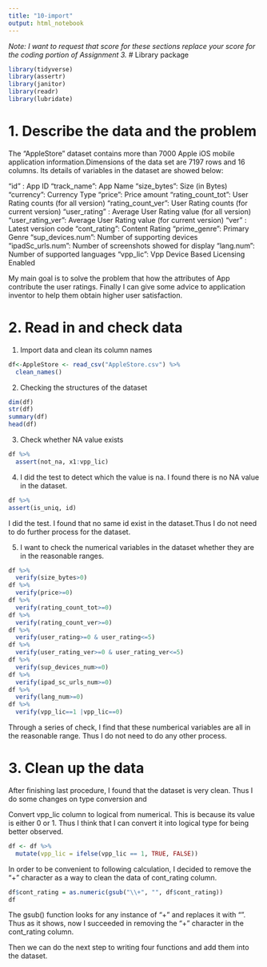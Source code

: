 ```yaml
---
title: "10-import"
output: html_notebook
---
```


*Note: I want to request that score for these sections replace your score for the coding portion of Assignment 3.*
# Library package
```r
library(tidyverse)
library(assertr)
library(janitor)
library(readr)
library(lubridate)
```

# 1. Describe the data and the problem
The "AppleStore" dataset contains more than 7000 Apple iOS mobile application information.Dimensions of the data set are 7197 rows and 16 columns. Its details of variables in the dataset are showed below:

"id" : App ID
"track_name": App Name
"size_bytes": Size (in Bytes)
"currency": Currency Type
"price": Price amount
"rating_count_tot": User Rating counts (for all version)
"rating_count_ver": User Rating counts (for current version)
"user_rating" : Average User Rating value (for all version)
"user_rating_ver": Average User Rating value (for current version)
"ver" : Latest version code
"cont_rating": Content Rating
"prime_genre": Primary Genre
"sup_devices.num": Number of supporting devices
"ipadSc_urls.num": Number of screenshots showed for display
"lang.num": Number of supported languages
"vpp_lic": Vpp Device Based Licensing Enabled

My main goal is to solve the problem that how the attributes of App contribute the user ratings. Finally I can give some advice to application inventor to help them obtain higher user satisfaction.

# 2. Read in and check data
(1) Import data and clean its column names
```r
df<-AppleStore <- read_csv("AppleStore.csv") %>% 
  clean_names()
```
(2) Checking the structures of the dataset
```r
dim(df)
str(df)
summary(df)
head(df)
```

(3) Check whether NA value exists
```r
df %>% 
  assert(not_na, x1:vpp_lic)
```

(4) I did the test to detect which the value is na. I found there is no NA value in the dataset.
```r
df %>% 
assert(is_uniq, id)
```
I did the test. I found that no same id exist in the dataset.Thus I do not need to do further process for the dataset.

(5) I want to check the numerical variables in the dataset whether they are in the reasonable ranges.
```r
df %>% 
  verify(size_bytes>0)
df %>% 
  verify(price>=0)
df %>% 
  verify(rating_count_tot>=0)
df %>% 
  verify(rating_count_ver>=0)
df %>% 
  verify(user_rating>=0 & user_rating<=5)
df %>% 
  verify(user_rating_ver>=0 & user_rating_ver<=5)
df %>% 
  verify(sup_devices_num>=0)
df %>% 
  verify(ipad_sc_urls_num>=0)
df %>% 
  verify(lang_num>=0)
df %>% 
  verify(vpp_lic==1 |vpp_lic==0)

```
Through a series of check, I find that these numberical variables are all in the reasonable range. Thus I do not need to do any other process.

# 3. Clean up the data
After finishing last procedure, I found that the dataset is very clean. Thus I do some changes on type conversion and 

Convert vpp_lic column to logical from numerical. This is because its value is either 0 or 1. Thus I think that I can convert it into logical type for being better observed.
```r
df <- df %>% 
  mutate(vpp_lic = ifelse(vpp_lic == 1, TRUE, FALSE))
```

In order to be convenient to following calculation, I decided to remove the "+" character as a way to clean the data of  cont_rating column.

```r
df$cont_rating = as.numeric(gsub("\\+", "", df$cont_rating))
df
```
The gsub() function looks for any instance of “\+” and replaces it with “”. Thus as it shows, now I succeeded in removing the "+" character in the cont_rating column.

Then we can do the next step to writing four functions and add them into the dataset.



